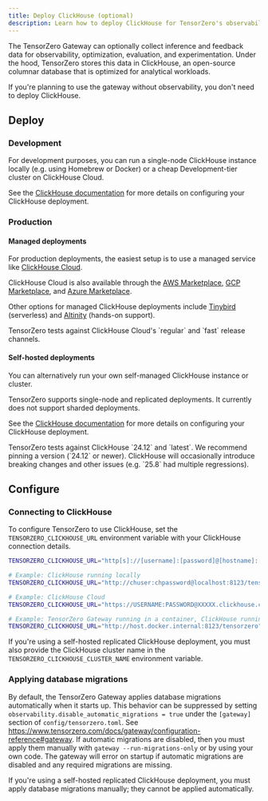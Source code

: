 ```yaml
---
title: Deploy ClickHouse (optional)
description: Learn how to deploy ClickHouse for TensorZero's observability features.
---
```


The TensorZero Gateway can optionally collect inference and feedback data for observability, optimization, evaluation, and experimentation.
Under the hood, TensorZero stores this data in ClickHouse, an open-source columnar database that is optimized for analytical workloads.

<Tip>
  If you're planning to use the gateway without observability, you don't need to
  deploy ClickHouse.
</Tip>

## Deploy

### Development

For development purposes, you can run a single-node ClickHouse instance locally (e.g. using Homebrew or Docker) or a cheap Development-tier cluster on ClickHouse Cloud.

See the [ClickHouse documentation](https://clickhouse.com/docs/install) for more details on configuring your ClickHouse deployment.

### Production

#### Managed deployments

For production deployments, the easiest setup is to use a managed service like <a href="https://clickhouse.com/cloud" target="_blank">ClickHouse Cloud</a>.

ClickHouse Cloud is also available through the [AWS Marketplace](https://aws.amazon.com/marketplace/pp/prodview-jettukeanwrfc), [GCP Marketplace](https://console.cloud.google.com/marketplace/product/clickhouse-public/clickhouse-cloud), and [Azure Marketplace](https://azuremarketplace.microsoft.com/en-us/marketplace/apps/clickhouse.clickhouse_cloud).

Other options for managed ClickHouse deployments include [Tinybird](https://www.tinybird.co/) (serverless) and [Altinity](https://www.altinity.com/) (hands-on support).

<Note>
  TensorZero tests against ClickHouse Cloud's `regular` and `fast` release
  channels.
</Note>

#### Self-hosted deployments

You can alternatively run your own self-managed ClickHouse instance or cluster.

TensorZero supports single-node and replicated deployments.
It currently does not support sharded deployments.

See the [ClickHouse documentation](https://clickhouse.com/docs/install) for more details on configuring your ClickHouse deployment.

<Note>
  TensorZero tests against ClickHouse `24.12` and `latest`. We recommend pinning
  a version (`24.12` or newer). ClickHouse will occasionally introduce breaking
  changes and other issues (e.g. `25.8` had multiple regressions).
</Note>

## Configure

### Connecting to ClickHouse

To configure TensorZero to use ClickHouse, set the `TENSORZERO_CLICKHOUSE_URL` environment variable with your ClickHouse connection details.

```bash title=".env"
TENSORZERO_CLICKHOUSE_URL="http[s]://[username]:[password]@[hostname]:[port]/[database]"

# Example: ClickHouse running locally
TENSORZERO_CLICKHOUSE_URL="http://chuser:chpassword@localhost:8123/tensorzero"

# Example: ClickHouse Cloud
TENSORZERO_CLICKHOUSE_URL="https://USERNAME:PASSWORD@XXXXX.clickhouse.cloud:8443/tensorzero"

# Example: TensorZero Gateway running in a container, ClickHouse running on host machine
TENSORZERO_CLICKHOUSE_URL="http://host.docker.internal:8123/tensorzero"
```

If you're using a self-hosted replicated ClickHouse deployment, you must also provide the ClickHouse cluster name in the `TENSORZERO_CLICKHOUSE_CLUSTER_NAME` environment variable.

### Applying database migrations

By default, the TensorZero Gateway applies database migrations automatically when it starts up.
This behavior can be suppressed by setting `observability.disable_automatic_migrations = true` under the `[gateway]` section of `config/tensorzero.toml`.
See https://www.tensorzero.com/docs/gateway/configuration-reference#gateway.
If automatic migrations are disabled, then you must apply them manually with `gateway --run-migrations-only` or by using your own code.
The gateway will error on startup if automatic migrations are disabled and any required migrations are missing.

If you're using a self-hosted replicated ClickHouse deployment, you must apply database migrations manually;
they cannot be applied automatically.
